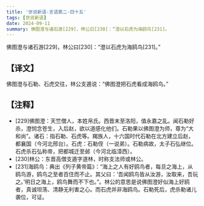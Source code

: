 ```yaml
---
title: '世说新语-言语第二-四十五'
tags: [世说新语]
date: 2024-09-11
summary: 佛图澄与诸石游[229]，林公曰[230]：“澄以石虎为海鸥鸟[231]。
---
```


佛图澄与诸石游[229]，林公曰[230]：“澄以石虎为海鸥鸟[231]。”

## 【译文】

佛图澄与石勒、石虎交往，林公支遁说：“佛图澄把石虎看成海鸥鸟。”

## 【注释】

- [229]佛图澄：天竺僧人，本姓帛氏。西晋末至洛阳，值永嘉之乱。闻石勒好杀，澄悯念苍生，入后赵，欲以道感化他们。石勒果以佛图澄为师，尊为“大和尚”。诸石：指石勒、石虎等。羯族人，十六国时代石勒在北方建立后赵，都襄国（今河北邢台）。石虎：石勒侄（一说弟）。石勒病故，太子石弘继位。石虎杀石弘称帝，把都城迁至邺（今河北临漳西）。
- [230]林公：东晋高僧支遁字道林，时称支法师或林公。
- [231]海鸥鸟：典出《列子黄帝篇》：“海上之人有好鸥鸟者，每旦之海上，从鸥鸟游，鸥鸟之至者百住而不止。其父曰：‘吾闻鸥鸟皆从汝游，汝取来，吾玩之。’明日之海上，鸥鸟舞而不下也。”。林公的意思是说佛图澄好似海上好鸥者，真诚坦荡、清静无利害之心。而石虎并非海鸥鸟。石勒死后，虎杀勒诸儿袭位，可证。
